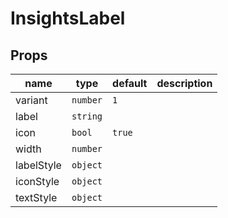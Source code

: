 
# InsightsLabel
<ExampleComponent source="InsightsLabel/critical-label.js" name="critical label.js" />

## Props

|name|type|default|description|
|----|----|-------|-----------|
|variant|`number`|`1`||
|label|`string`|||
|icon|`bool`|`true`||
|width|`number`|||
|labelStyle|`object`|||
|iconStyle|`object`|||
|textStyle|`object`|||



